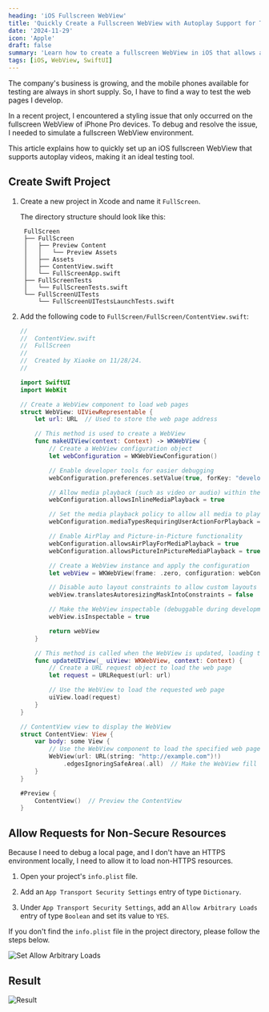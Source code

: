 ```yaml
---
heading: 'iOS Fullscreen WebView'
title: 'Quickly Create a Fullscreen WebView with Autoplay Support for Testing'
date: '2024-11-29'
icon: 'Apple'
draft: false
summary: 'Learn how to create a fullscreen WebView in iOS that allows autoplay videos, perfect for debugging and testing web pages.'
tags: [iOS, WebView, SwiftUI]
---
```


The company's business is growing, and the mobile phones available for testing are always in short supply. So, I have to find a way to test the web pages I develop.

In a recent project, I encountered a styling issue that only occurred on the fullscreen WebView of iPhone Pro devices. To debug and resolve the issue, I needed to simulate a fullscreen WebView environment.

This article explains how to quickly set up an iOS fullscreen WebView that supports autoplay videos, making it an ideal testing tool.

## Create Swift Project

1. Create a new project in Xcode and name it `FullScreen`.

   The directory structure should look like this:

   ```plaintext {6}
    FullScreen
    ├── FullScreen
    │   ├── Preview Content
    │   │   └── Preview Assets
    │   ├── Assets
    │   ├── ContentView.swift
    │   └── FullScreenApp.swift
    ├── FullScreenTests
    │   └── FullScreenTests.swift
    └── FullScreenUITests
        └── FullScreenUITestsLaunchTests.swift
   ```

2. Add the following code to `FullScreen/FullScreen/ContentView.swift`:

   ```swift showLineNumbers
   //
   //  ContentView.swift
   //  FullScreen
   //
   //  Created by Xiaoke on 11/28/24.
   //

   import SwiftUI
   import WebKit

   // Create a WebView component to load web pages
   struct WebView: UIViewRepresentable {
       let url: URL  // Used to store the web page address

       // This method is used to create a WebView
       func makeUIView(context: Context) -> WKWebView {
           // Create a WebView configuration object
           let webConfiguration = WKWebViewConfiguration()

           // Enable developer tools for easier debugging
           webConfiguration.preferences.setValue(true, forKey: "developerExtrasEnabled")

           // Allow media playback (such as video or audio) within the WebView
           webConfiguration.allowsInlineMediaPlayback = true

           // Set the media playback policy to allow all media to play without user interaction (e.g., autoplay videos)
           webConfiguration.mediaTypesRequiringUserActionForPlayback = []  // An empty array means media can play without user interaction

           // Enable AirPlay and Picture-in-Picture functionality
           webConfiguration.allowsAirPlayForMediaPlayback = true
           webConfiguration.allowsPictureInPictureMediaPlayback = true

           // Create a WebView instance and apply the configuration
           let webView = WKWebView(frame: .zero, configuration: webConfiguration)

           // Disable auto layout constraints to allow custom layouts for the WebView
           webView.translatesAutoresizingMaskIntoConstraints = false

           // Make the WebView inspectable (debuggable during development)
           webView.isInspectable = true

           return webView
       }

       // This method is called when the WebView is updated, loading the web page content
       func updateUIView(_ uiView: WKWebView, context: Context) {
           // Create a URL request object to load the web page
           let request = URLRequest(url: url)

           // Use the WebView to load the requested web page
           uiView.load(request)
       }
   }

   // ContentView view to display the WebView
   struct ContentView: View {
       var body: some View {
           // Use the WebView component to load the specified web page URL
           WebView(url: URL(string: "http://example.com")!)
               .edgesIgnoringSafeArea(.all)  // Make the WebView fill the entire screen, ignoring safe area insets
       }
   }

   #Preview {
       ContentView()  // Preview the ContentView
   }

   ```

## Allow Requests for Non-Secure Resources

Because I need to debug a local page, and I don't have an HTTPS environment locally, I need to allow it to load non-HTTPS resources.

1. Open your project's `info.plist` file.

2. Add an `App Transport Security Settings` entry of type `Dictionary`.

3. Under `App Transport Security Settings`, add an `Allow Arbitrary Loads` entry of type `Boolean` and set its value to `YES`.

If you don't find the `info.plist` file in the project directory, please follow the steps below.

![Set Allow Arbitrary Loads](/static/images/snippets/iOS-fullscreen-WebView/SetAllowArbitraryLoads.webp)

## Result

![Result](/static/images/snippets/iOS-fullscreen-WebView/Result.webp)
